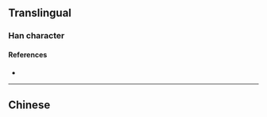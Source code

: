 {{character info/new}}
==Translingual==

===Han character===
{{Han char|rn=77|rad=止|as=06|sn=10|four=|canj=YMHBY|ids=⿱止舟}}

====References====
* {{Han ref|kx=0576.160|dkj=16291|dj=0966.180|hdz=21442.120|uh=6B6C|ud=27500}}

----

==Chinese==
{{zh-see|前|v}}